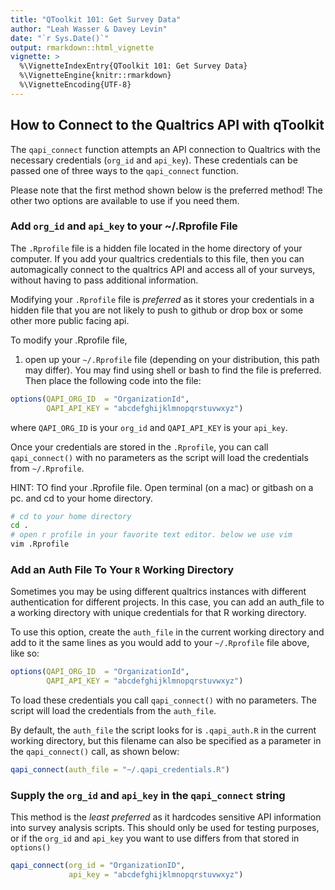 ```yaml
---
title: "QToolkit 101: Get Survey Data"
author: "Leah Wasser & Davey Levin"
date: "`r Sys.Date()`"
output: rmarkdown::html_vignette
vignette: >
  %\VignetteIndexEntry{QToolkit 101: Get Survey Data}
  %\VignetteEngine{knitr::rmarkdown}
  %\VignetteEncoding{UTF-8}
---
```


## How to Connect to the Qualtrics API with qToolkit

The `qapi_connect` function attempts an API connection to Qualtrics with the
necessary credentials (`org_id` and `api_key`). These credentials can be passed
one of three ways to the `qapi_connect` function.

Please note that the first method shown below is the preferred method! The other
two options are available to use if you need them.

### Add `org_id` and `api_key` to your ~/.Rprofile File

The `.Rprofile` file is a hidden file located in the home directory of your
computer. If you add your qualtrics credentials to this file, then you can
automagically connect to the qualtrics API and access all of your surveys,
without having to pass additional information.

Modifying your `.Rprofile` file is *preferred* as it stores your credentials in a
hidden file that you are not likely to push to github or drop box or some other
more public facing api.

To modify your .Rprofile file,

1. open up your `~/.Rprofile` file (depending on your distribution, this path may differ). You may find using shell or bash to find the file is preferred. Then place the following code
into the file:

```r
options(QAPI_ORG_ID  = "OrganizationId",
        QAPI_API_KEY = "abcdefghijklmnopqrstuvwxyz")
```

where `QAPI_ORG_ID` is your `org_id` and `QAPI_API_KEY` is your `api_key`.

Once your credentials are stored in the `.Rprofile`, you can call  `qapi_connect()`
with no parameters as the script will load the credentials from `~/.Rprofile`.

HINT:
TO find your .Rprofile file. Open terminal (on a mac) or gitbash on a pc. and cd
to your home directory.

```bash
# cd to your home directory
cd .
# open r profile in your favorite text editor. below we use vim
vim .Rprofile

```

### Add an Auth File To Your `R` Working Directory

Sometimes you may be using different qualtrics instances with different authentication
for different projects. In this case, you can add an auth_file to a working directory
with unique credentials for that R working directory.

To use this option, create the `auth_file` in the current working directory and
add to it the same lines as you would add to your `~/.Rprofile` file above, like so:

```r
options(QAPI_ORG_ID  = "OrganizationId",
        QAPI_API_KEY = "abcdefghijklmnopqrstuvwxyz")
```

To load these credentials you call `qapi_connect()` with no parameters. The script
will load the credentials from the `auth_file`.

By default, the `auth_file` the script looks for is `.qapi_auth.R` in the current
working directory, but this filename can also be specified as a parameter in the
`qapi_connect()` call, as shown below:

```r
qapi_connect(auth_file = "~/.qapi_credentials.R")
```

### Supply the `org_id` and `api_key` in the `qapi_connect` string

This method is the *least preferred* as it hardcodes sensitive API information
into survey analysis scripts. This should only be used for testing purposes,
or if the `org_id` and `api_key` you want to use differs from that stored in `options()`

```r
qapi_connect(org_id = "OrganizationID",
             api_key = "abcdefghijklmnopqrstuvwxyz")

```
